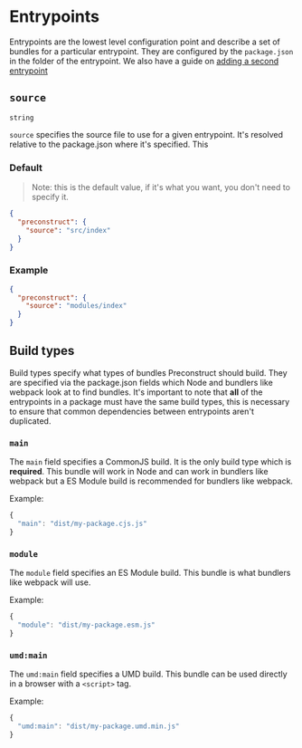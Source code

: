 # Entrypoints

Entrypoints are the lowest level configuration point and describe a set of bundles for a particular entrypoint. They are configured by the `package.json` in the folder of the entrypoint. We also have a guide on [adding a second entrypoint](/guides/adding-a-second-entrypoint)

## `source`

`string`

`source` specifies the source file to use for a given entrypoint. It's resolved relative to the package.json where it's specified. This

### Default

> Note: this is the default value, if it's what you want, you don't need to specify it.

```json
{
  "preconstruct": {
    "source": "src/index"
  }
}
```

### Example

```json
{
  "preconstruct": {
    "source": "modules/index"
  }
}
```

## Build types

Build types specify what types of bundles Preconstruct should build. They are specified via the package.json fields which Node and bundlers like webpack look at to find bundles. It's important to note that **all** of the entrypoints in a package must have the same build types, this is necessary to ensure that common dependencies between entrypoints aren't duplicated.

### `main`

The `main` field specifies a CommonJS build. It is the only build type which is **required**. This bundle will work in Node and can work in bundlers like webpack but a ES Module build is recommended for bundlers like webpack.

Example:

```jsx
{
  "main": "dist/my-package.cjs.js"
}
```

### `module`

The `module` field specifies an ES Module build. This bundle is what bundlers like webpack will use.

Example:

```jsx
{
  "module": "dist/my-package.esm.js"
}
```

### `umd:main`

The `umd:main` field specifies a UMD build. This bundle can be used directly in a browser with a `<script>` tag.

Example:

```jsx
{
  "umd:main": "dist/my-package.umd.min.js"
}
```

<!-- TODO: maybe talk about browser builds, not 100% sure though. -->
